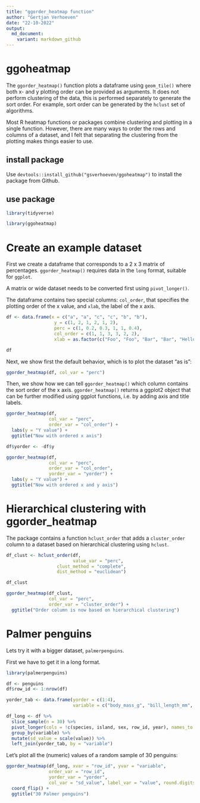 ```yaml
---
title: "ggorder_heatmap function"
author: "Gertjan Verhoeven"
date: "22-10-2022"
output:
  md_document:
    variant: markdown_github
---
```


# ggoheatmap

The `ggorder_heatmap()` function plots a dataframe using `geom_tile()` where both x- and y plotting order can be provided as arguments.
It does not perform clustering of the data, this is performed separately to generate the sort order.
For example, sort order can be generated by the `hclust` set of algorithms.

Most R heatmap functions or packages combine clustering and plotting in a single function.
However, there are many ways to order the rows and columns of a dataset, and I felt that separating the clustering from the plotting makes things easier to use.

## install package
Use `devtools::install_github("gsverhoeven/ggoheatmap")` to install the package from Github.

## use package

```r
library(tidyverse)

library(ggoheatmap)
```

# Create an example dataset 

First we create a dataframe that corresponds to a 2 x 3 matrix of percentages.
`ggorder_heatmap()` requires data in the `long` format, suitable for `ggplot`.

A matrix or wide dataset needs to be converted first using `pivot_longer()`.

The dataframe contains two special columns: `col_order`, that specifies the plotting order of the x value, and `xlab`, the label of the x axis.

```r
df <- data.frame(x = c("a", "a", "c", "c", "b", "b"), 
                  y = c(1, 2, 1, 2, 1, 2), 
                  perc = c(1, 0.2, 0.3, 1, 1, 0.4), 
                  col_order = c(1, 1, 3, 3, 2, 2),
                  xlab = as.factor(c("Foo", "Foo", "Bar", "Bar", "Hello", "Hello")))

df
```

Next, we show first the default behavior, which is to plot the dataset "as is":

<!-- xlab_var = "xlab" does not work yet -->


```r
ggorder_heatmap(df, col_var = "perc")
```

Then, we show how we can tell `ggorder_heatmap()` which column contains the sort order of the x axis.
`ggorder_heatmap()` returns a ggplot2 object that can be further modified using ggplot functions, i.e. by adding axis and title labels.

```r
ggorder_heatmap(df,
                col_var = "perc", 
                order_var = "col_order") + 
  labs(y = "Y value") +
  ggtitle("Now with ordered x axis")
```

```r
df$yorder <- -df$y

ggorder_heatmap(df,
                col_var = "perc", 
                order_var = "col_order",
                yorder_var = "yorder") + 
  labs(y = "Y value") +
  ggtitle("Now with ordered x and y axis")
```

# Hierarchical clustering with ggorder_heatmap

The package contains a function `hclust_order` that adds a `cluster_order` column to a dataset based on hierarchical clustering using `hclust`.

<!-- PM # check if dist_method "euclidean", "maximum", "manhattan", "canberra", "binary" or "minkowski" also work  -->


```r
df_clust <- hclust_order(df, 
                         value_var = "perc",
                   clust_method = "complete",
                   dist_method = "euclidean")

df_clust
```


```r
ggorder_heatmap(df_clust, 
                col_var = "perc", 
                order_var = "cluster_order") +
  ggtitle("Order column is now based on hierarchical clustering")
```

# Palmer penguins

Lets try it with a bigger dataset, `palmerpenguins`.

First we have to get it in a long format.

```r
library(palmerpenguins)

df <- penguins
df$row_id <- 1:nrow(df)

yorder_tab <- data.frame(yorder = c(1:4), 
                         variable = c("body_mass_g", "bill_length_mm", "bill_depth_mm", "flipper_length_mm"))

df_long <- df %>%
  slice_sample(n = 30) %>%
  pivot_longer(cols = !c(species, island, sex, row_id, year), names_to = "variable") %>%
  group_by(variable) %>%
  mutate(sd_value = scale(value)) %>%
  left_join(yorder_tab, by = "variable")
```

Let's plot all the (numeric) values of a random sample of 30 penguins:

```r
ggorder_heatmap(df_long, xvar = "row_id", yvar = "variable",
                order_var = "row_id", 
                yorder_var = "yorder",
                col_var = "sd_value", label_var = "value", round.digits = 0) + 
  coord_flip() +
  ggtitle("30 Palmer penguins")

```
